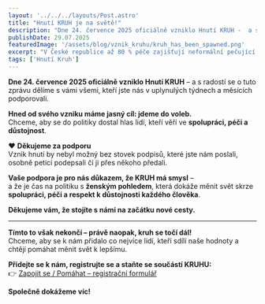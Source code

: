 ```yaml
---
layout: '../../../layouts/Post.astro'
title: "Hnutí KRUH je na světě!"
description: "Dne 24. července 2025 oficiálně vzniklo Hnutí KRUH -  a s radostí se o tuto zprávu dělíme s vámi všemi, kteří jste nás v uplynulých týdnech a měsících podporovali."
publishDate: 29.07.2025
featuredImage: '/assets/blog/vznik_kruhu/kruh_has_been_spawned.png'
excerpt: "V České republice až 80 % péče zajišťují neformální pečující – doma, na vlastní náklady, často bez odpočinku."
tags: ['Hnutí Kruh']
---
```


**Dne 24. července 2025 oficiálně vzniklo Hnutí KRUH** – a s radostí se o tuto zprávu dělíme s vámi všemi, kteří jste nás v uplynulých týdnech a měsících podporovali.

**Hned od svého vzniku máme jasný cíl: jdeme do voleb.**  
Chceme, aby se do politiky dostal hlas lidí, kteří věří ve **spolupráci, péči a důstojnost**.

❤️ **Děkujeme za podporu**  
Vznik hnutí by nebyl možný bez stovek podpisů, které jste nám poslali, osobně petici podepsali či ji přes někoho předali.

**Vaše podpora je pro nás důkazem, že KRUH má smysl** –  
a že je čas na politiku s **ženským pohledem**, která dokáže měnit svět skrze **spolupráci, péči a respekt k důstojnosti každého člověka**.

**Děkujeme vám, že stojíte s námi na začátku nové cesty.**

---

**Tímto to však nekončí – právě naopak, kruh se točí dál!**  
Chceme, aby se k nám přidalo co nejvíce lidí, kteří sdílí naše hodnoty a chtějí pomáhat měnit svět k lepšímu.

**Přidejte se k nám, registrujte se a staňte se součástí KRUHU:**  
👉 [Zapojit se / Pomáhat – registrační formulář](https://www.hnutikruh.cz/forms/zapoj-se)

**Společně dokážeme víc!**